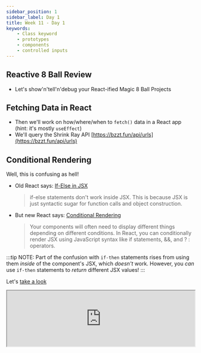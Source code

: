 ```yaml
---
sidebar_position: 1
sidebar_label: Day 1
title: Week 11 - Day 1
keywords:
    - Class keyword
    - prototypes
    - components
    - controlled inputs
---
```


## Reactive 8 Ball Review

- Let's show'n'tell'n'debug your React-ified Magic 8 Ball Projects

## Fetching Data in React

- Then we'll work on how/where/when to `fetch()` data in a React app (hint: it's mostly `useEffect`)
- We'll query the Shrink Ray API [https://bzzt.fun/api/urls](https://bzzt.fun/api/urls)

## Conditional Rendering

Well, this is confusing as hell!

- Old React says: [If-Else in JSX](https://react-cn.github.io/react/tips/if-else-in-JSX.html)
    > if-else statements don't work inside JSX. This is because JSX is just syntactic sugar for function calls and object construction.
- But new React says: [Conditional Rendering](https://react.dev/learn/conditional-rendering)
    > Your components will often need to display different things depending on different conditions. In React, you can conditionally render JSX using JavaScript syntax like if statements, &&, and ? : operators.

:::tip
NOTE: Part of the confusion with `if-then` statements rises from using them _inside_ of the component's JSX, which _doesn't_ work.
However, you _can_ use `if-then` statements to _return_ different JSX values!
:::

Let's [take a look](https://stackblitz.com/edit/ccs-ternary-demo?file=src%2FApp.jsx)

<iframe src='https://stackblitz.com/edit/ccs-ternary-demo?embed=1&file=src%2Fcomponents%2fToggleComponent.jsx' width='100%' style={{display: 'flex', aspectRatio: '16/9'}} />

---

How about [Dealing with empty arrays](https://stackblitz.com/edit/ccs-edit-arrays?file=src%2FApp.jsx)

<iframe src='https://stackblitz.com/edit/ccs-edit-arrays?embed=1&file=src%2FApp.jsx' width='100%' style={{display: 'flex', aspectRatio: '16/9'}} />


## Notes and Video

- [Class Notes](https://docs.google.com/document/d/1MHebJkVitLny3YtlNJry80DcMgSVdnknaV_iFOHVb1w/view?usp=sharing)
- [Class Video :movie_camera:](https://drive.google.com/file/d/1KFTQW0lwhLjBNZL-v6oBwTX5SLTkXCoP/view?usp=sharing)


